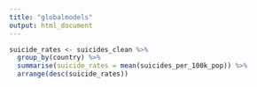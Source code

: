 ```yaml
---
title: "globalmodels"
output: html_document
---
```


```r
suicide_rates <- suicides_clean %>%
  group_by(country) %>% 
  summarise(suicide_rates = mean(suicides_per_100k_pop)) %>% 
  arrange(desc(suicide_rates))
```
